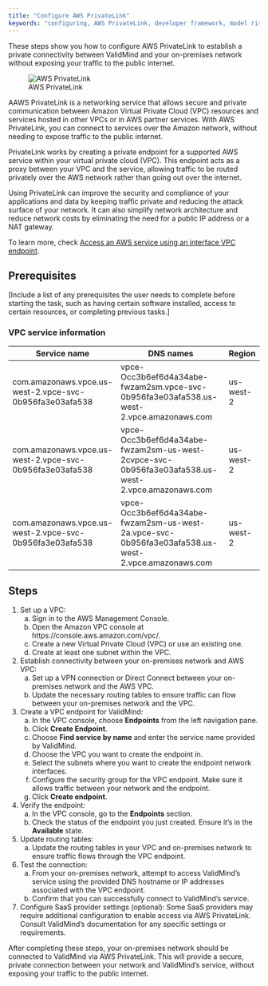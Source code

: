 ```yaml
---
title: "Configure AWS PrivateLink"
keywords: "configuring, AWS PrivateLink, developer framework, model risk management, ValidMind"
---
```


These steps show you how to configure AWS PrivateLink to establish a private connectivity between ValidMind and your on-premises network without exposing your traffic to the public internet.

![AWS PrivateLink](aws-privatelink.png)

AAWS PrivateLink is a networking service that allows secure and private communication between Amazon Virtual Private Cloud (VPC) resources and services hosted in other VPCs or in AWS partner services. With AWS PrivateLink, you can connect to services over the Amazon network, without needing to expose traffic to the public internet.

PrivateLink works by creating a private endpoint for a supported AWS service within your virtual private cloud (VPC). This endpoint acts as a proxy between your VPC and the service, allowing traffic to be routed privately over the AWS network rather than going out over the internet.

Using PrivateLink can improve the security and compliance of your applications and data by keeping traffic private and reducing the attack surface of your network. It can also simplify network architecture and reduce network costs by eliminating the need for a public IP address or a NAT gateway.

To learn more, check [Access an AWS service using an interface VPC endpoint](https://docs.aws.amazon.com/vpc/latest/privatelink/create-interface-endpoint.html#create-interface-endpoint).

## Prerequisites


[Include a list of any prerequisites the user needs to complete before starting the task, such as having certain software installed, access to certain resources, or completing previous tasks.]

### VPC service information

| Service name                                            | DNS names                                                                                          | Region |
| ------------------------------------------------------- | -------------------------------------------------------------------------------------------------- | --------- |
| com.amazonaws.vpce.us-west-2.vpce-svc-0b956fa3e03afa538 | vpce-Occ3b6ef6d4a34abe-fwzam2sm.vpce-svc-0b956fa3e03afa538.us-west-2.vpce.amazonaws.com            | us-west-2 |
| com.amazonaws.vpce.us-west-2.vpce-svc-0b956fa3e03afa538 | vpce-Occ3b6ef6d4a34abe-fwzam2sm-us-west-2cvpce-svc-0b956fa3e03afa538.us-west-2.vpce.amazonaws.com  | us-west-2 |
| com.amazonaws.vpce.us-west-2.vpce-svc-0b956fa3e03afa538 | vpce-Occ3b6ef6d4a34abe-fwzam2sm-us-west-2a.vpce-svc-0b956fa3e03afa538.us-west-2.vpce.amazonaws.com | us-west-2 |

## Steps

1. Set up a VPC:
   a. Sign in to the AWS Management Console.
   b. Open the Amazon VPC console at https://console.aws.amazon.com/vpc/.
   c. Create a new Virtual Private Cloud (VPC) or use an existing one.
   d. Create at least one subnet within the VPC.

2. Establish connectivity between your on-premises network and AWS VPC:
   a. Set up a VPN connection or Direct Connect between your on-premises network and the AWS VPC.
   b. Update the necessary routing tables to ensure traffic can flow between your on-premises network and the VPC.

3. Create a VPC endpoint for ValidMind:
   a. In the VPC console, choose **Endpoints** from the left navigation pane.
   b. Click **Create Endpoint**.
   c. Choose **Find service by name** and enter the service name provided by ValidMind.
   d. Choose the VPC you want to create the endpoint in.
   e. Select the subnets where you want to create the endpoint network interfaces.
   f. Configure the security group for the VPC endpoint. Make sure it allows traffic between your network and the endpoint.
   g. Click **Create endpoint**.

4. Verify the endpoint:
   a. In the VPC console, go to the **Endpoints** section.
   b. Check the status of the endpoint you just created. Ensure it's in the **Available** state.

5. Update routing tables:
   a. Update the routing tables in your VPC and on-premises network to ensure traffic flows through the VPC endpoint.

6. Test the connection:
   a. From your on-premises network, attempt to access ValidMind's service using the provided DNS hostname or IP addresses associated with the VPC endpoint.
   b. Confirm that you can successfully connect to ValidMind's service.

7. Configure SaaS provider settings (optional):
   Some SaaS providers may require additional configuration to enable access via AWS PrivateLink. Consult ValidMind's documentation for any specific settings or requirements.

After completing these steps, your on-premises network should be connected to ValidMind via AWS PrivateLink. This will provide a secure, private connection between your network and ValidMind's service, without exposing your traffic to the public internet.

<!---
## Troubleshooting

[Include any common issues or errors that may arise during the task and how to resolve them.]

## What's Next

[Summarize the task and provide any next steps or resources for the user to continue their learning or work.]
--->